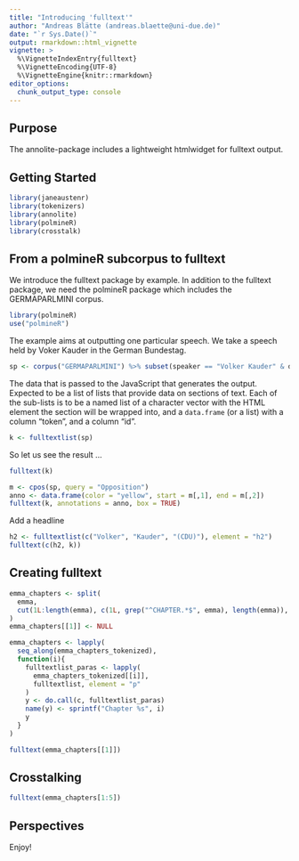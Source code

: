 ```yaml
---
title: "Introducing 'fulltext'"
author: "Andreas Blätte (andreas.blaette@uni-due.de)"
date: "`r Sys.Date()`"
output: rmarkdown::html_vignette
vignette: >
  %\VignetteIndexEntry{fulltext}
  %\VignetteEncoding{UTF-8}
  %\VignetteEngine{knitr::rmarkdown}
editor_options: 
  chunk_output_type: console
---
```


## Purpose

The annolite-package includes a lightweight htmlwidget for fulltext output.

## Getting Started

```r
library(janeaustenr)
library(tokenizers)
library(annolite)
library(polmineR)
library(crosstalk)
```


## From a polmineR subcorpus to fulltext

We introduce the fulltext package by example. In addition to the fulltext package, we need the polmineR package which includes the GERMAPARLMINI corpus.

```r
library(polmineR)
use("polmineR")
```

The example aims at outputting one particular speech. We take a speech held by Voker Kauder in the German Bundestag.

```r
sp <- corpus("GERMAPARLMINI") %>% subset(speaker == "Volker Kauder" & date == "2009-11-10")
```

The data that is passed to the JavaScript that generates the output. Expected to be a list of lists that provide data on sections of text. Each of the sub-lists is to be a named list of a character vector with the HTML element the section will be wrapped into, and  a `data.frame` (or a list) with a column "token", and a column "id".

```r
k <- fulltextlist(sp)
```

So let us see the result ... 

```r
fulltext(k)
```

```r
m <- cpos(sp, query = "Opposition")
anno <- data.frame(color = "yellow", start = m[,1], end = m[,2])
fulltext(k, annotations = anno, box = TRUE)
```

Add a headline

```r
h2 <- fulltextlist(c("Volker", "Kauder", "(CDU)"), element = "h2")
fulltext(c(h2, k))
```




## Creating fulltext

```r
emma_chapters <- split(
  emma,
  cut(1L:length(emma), c(1L, grep("^CHAPTER.*$", emma), length(emma)), right = FALSE)
)
emma_chapters[[1]] <- NULL

emma_chapters <- lapply(
  seq_along(emma_chapters_tokenized),
  function(i){
    fulltextlist_paras <- lapply(
      emma_chapters_tokenized[[i]],
      fulltextlist, element = "p"
    )
    y <- do.call(c, fulltextlist_paras)
    name(y) <- sprintf("Chapter %s", i)
    y
  }
)
```


```r
fulltext(emma_chapters[[1]])
```


## Crosstalking

```r
fulltext(emma_chapters[1:5])
```


## Perspectives

Enjoy! 